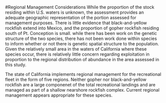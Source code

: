 
<!-- **************************REGIONAL MANAGEMENT************************* -->
#Regional Management Considerations
While the proportion of the stock residing within U.S. waters is unknown, 
the assessment provides an adequate geographic representation of the portion 
assessed for management purposes.  There is little evidence that black-and-yellow 
rockfish extend into Mexico, and the proportion of gopher rockfish residing 
south of Pt. Conception is small. while there has been work on the genetic structure 
of the two species, there has not been work done within species to inform whether 
or not there is genetic spatial structure to the population. Given the relatively small area in the waters of California where these species occur, there is relatively little
concern regarding exploitation in proportion to the regional distribution of abundance in the area assessed in this study.

The state of California implements regional management for the recreational fleet in 
the form of five regions.  Neither gopher nor black-and-yellow rockfish are a large 
componenet of the total recreational landings and are managed as part of a shallow 
nearshore rockfish complex.  Current regional management appears appropriate for these 
species.
